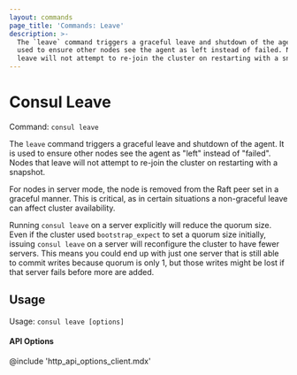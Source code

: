 ```yaml
---
layout: commands
page_title: 'Commands: Leave'
description: >-
  The `leave` command triggers a graceful leave and shutdown of the agent. It is
  used to ensure other nodes see the agent as left instead of failed. Nodes that
  leave will not attempt to re-join the cluster on restarting with a snapshot.
---
```


# Consul Leave

Command: `consul leave`

The `leave` command triggers a graceful leave and shutdown of the agent.
It is used to ensure other nodes see the agent as "left" instead of
"failed". Nodes that leave will not attempt to re-join the cluster
on restarting with a snapshot.

For nodes in server mode, the node is removed from the Raft peer set
in a graceful manner. This is critical, as in certain situations a
non-graceful leave can affect cluster availability.

Running `consul leave` on a server explicitly will reduce the quorum size. Even if the cluster used `bootstrap_expect` to set a quorum size initially, issuing `consul leave` on a server will reconfigure the cluster to have fewer servers.
This means you could end up with just one server that is still able to commit writes because quorum is only 1, but those writes might be lost if that server fails before more are added.

## Usage

Usage: `consul leave [options]`

#### API Options

@include 'http_api_options_client.mdx'
